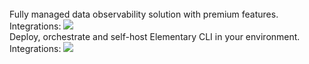 <CardGroup cols={2}>
  <Card
    title="Elementary Cloud"
    icon="cloud"
    iconType="solid"
    href="/cloud/onboarding/quickstart-dbt-package"
  >
    <br />
    Fully managed data observability solution with premium features.
    <br />
    Integrations:
    <img src="https://res.cloudinary.com/diuctyblm/image/upload/v1699269702/cloud_integrations_4_qlaycc.png" />
  </Card>
  <Card
    title="Elementary OSS"
    icon="square-terminal"
    iconType="solid"
    href="oss/quickstart/quickstart-cli-package"
  >
    <br />
    Deploy, orchestrate and self-host Elementary CLI in your environment.
    <br />
    Integrations:
    <img src="https://res.cloudinary.com/diuctyblm/image/upload/v1699269702/cli_integrations_4_bach1a.png" />
  </Card>
</CardGroup>